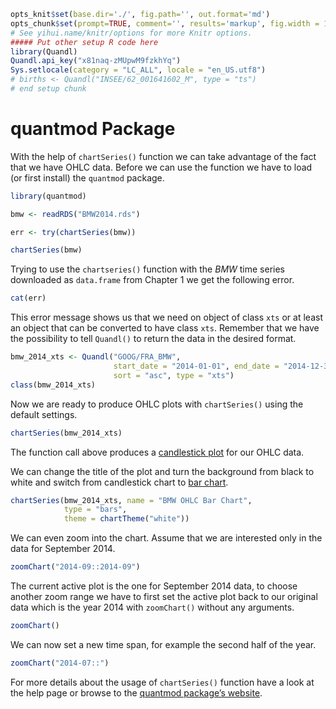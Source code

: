 ```r
opts_knit$set(base.dir='./', fig.path='', out.format='md')
opts_chunk$set(prompt=TRUE, comment='', results='markup', fig.width = 12, fig.height = 7, fig.align = "center")
# See yihui.name/knitr/options for more Knitr options.
##### Put other setup R code here
library(Quandl)
Quandl.api_key("x81naq-zMUpwM9fzkhYq")
Sys.setlocale(category = "LC_ALL", locale = "en_US.utf8")
# births <- Quandl("INSEE/62_001641602_M", type = "ts")
# end setup chunk
```

# quantmod Package

With the help of `chartSeries()` function we can take advantage of the fact that we have OHLC data.
Before we can use the function we have to load (or first install) the `quantmod` package.

```r
library(quantmod)
```

```r
bmw <- readRDS("BMW2014.rds")
```

```r
err <- try(chartSeries(bmw))
```

```r
chartSeries(bmw)
```

Trying to use the `chartseries()` function with the *BMW* time series downloaded as `data.frame` from Chapter 1
we get the following error.

```r
cat(err)
```

This error message shows us that we need on object of class `xts` or at least an object that can be converted to have class `xts`.
Remember that we have the possibility to tell `Quandl()` to return the data in the desired format.

```r
bmw_2014_xts <- Quandl("GOOG/FRA_BMW",
                       start_date = "2014-01-01", end_date = "2014-12-31",
                       sort = "asc", type = "xts")
class(bmw_2014_xts)
```

Now we are ready to produce OHLC plots with `chartSeries()` using the default settings.
```r
chartSeries(bmw_2014_xts)
```

The function call above produces a [candlestick plot](https://en.wikipedia.org/wiki/Candlestick_chart) for our OHLC data.

We can change the title of the plot and turn the background from black to white and switch from candlestick chart to [bar chart](https://en.wikipedia.org/wiki/Open-high-low-close_chart).

```r
chartSeries(bmw_2014_xts, name = "BMW OHLC Bar Chart",
            type = "bars",
            theme = chartTheme("white"))
```

We can even zoom into the chart. Assume that we are interested only in the data for September 2014.

```r
zoomChart("2014-09::2014-09")
```

The current active plot is the one for September 2014 data,
to choose another zoom range we have to first set the active plot back to our original data
which is the year 2014 with `zoomChart()` without any arguments.

```r
zoomChart()
```

We can now set a new time span, for example the second half of the year.
```r
zoomChart("2014-07::")
```

For more details about the usage of `chartSeries()` function have a look at the help page
or browse to the [quantmod package's website](www.quantmod.com).